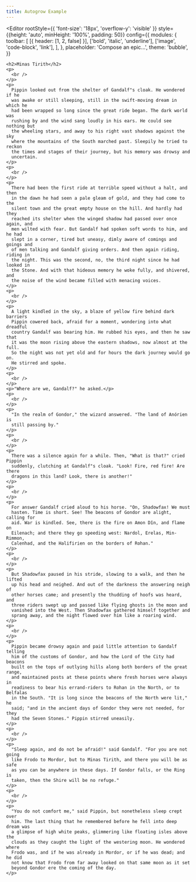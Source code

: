 ```yaml
---
title: Autogrow Example
---
```


<div id="scrolling-container" style={{
    height: '100%',
    minHeight: '100%',
    overflowY: 'auto'
}}>

  <Editor
    rootStyle={{ 'font-size': '18px', 'overflow-y': 'visible' }}
    style={{height: 'auto', minHeight: '100%', padding: 50}}
    config={{
      modules: {
        toolbar: [
          [{ header: [1, 2, false] }],
          ['bold', 'italic', 'underline'],
          ['image', 'code-block', 'link'],
        ],
      },
      placeholder: 'Compose an epic...',
      theme: 'bubble',
    }}
  >
    <h2>Minas Tirith</h2>
    <p>
      <br />
    </p>
    <p>
      Pippin looked out from the shelter of Gandalf"s cloak. He wondered if he
      was awake or still sleeping, still in the swift-moving dream in which he
      had been wrapped so long since the great ride began. The dark world was
      rushing by and the wind sang loudly in his ears. He could see nothing but
      the wheeling stars, and away to his right vast shadows against the sky
      where the mountains of the South marched past. Sleepily he tried to reckon
      the times and stages of their journey, but his memory was drowsy and
      uncertain.
    </p>
    <p>
      <br />
    </p>
    <p>
      There had been the first ride at terrible speed without a halt, and then
      in the dawn he had seen a pale gleam of gold, and they had come to the
      silent town and the great empty house on the hill. And hardly had they
      reached its shelter when the winged shadow had passed over once again, and
      men wilted with fear. But Gandalf had spoken soft words to him, and he had
      slept in a corner, tired but uneasy, dimly aware of comings and goings and
      of men talking and Gandalf giving orders. And then again riding, riding in
      the night. This was the second, no, the third night since he had looked in
      the Stone. And with that hideous memory he woke fully, and shivered, and
      the noise of the wind became filled with menacing voices.
    </p>
    <p>
      <br />
    </p>
    <p>
      A light kindled in the sky, a blaze of yellow fire behind dark barriers
      Pippin cowered back, afraid for a moment, wondering into what dreadful
      country Gandalf was bearing him. He rubbed his eyes, and then he saw that
      it was the moon rising above the eastern shadows, now almost at the full.
      So the night was not yet old and for hours the dark journey would go on.
      He stirred and spoke.
    </p>
    <p>
      <br />
    </p>
    <p>"Where are we, Gandalf?" he asked.</p>
    <p>
      <br />
    </p>
    <p>
      "In the realm of Gondor," the wizard answered. "The land of Anórien is
      still passing by."
    </p>
    <p>
      <br />
    </p>
    <p>
      There was a silence again for a while. Then, "What is that?" cried Pippin
      suddenly, clutching at Gandalf"s cloak. "Look! Fire, red fire! Are there
      dragons in this land? Look, there is another!"
    </p>
    <p>
      <br />
    </p>
    <p>
      For answer Gandalf cried aloud to his horse. "On, Shadowfax! We must
      hasten. Time is short. See! The beacons of Gondor are alight, calling for
      aid. War is kindled. See, there is the fire on Amon Dîn, and flame on
      Eilenach; and there they go speeding west: Nardol, Erelas, Min-Rimmon,
      Calenhad, and the Halifirien on the borders of Rohan."
    </p>
    <p>
      <br />
    </p>
    <p>
      But Shadowfax paused in his stride, slowing to a walk, and then he lifted
      up his head and neighed. And out of the darkness the answering neigh of
      other horses came; and presently the thudding of hoofs was heard, and
      three riders swept up and passed like flying ghosts in the moon and
      vanished into the West. Then Shadowfax gathered himself together and
      sprang away, and the night flowed over him like a roaring wind.
    </p>
    <p>
      <br />
    </p>
    <p>
      Pippin became drowsy again and paid little attention to Gandalf telling
      him of the customs of Gondor, and how the Lord of the City had beacons
      built on the tops of outlying hills along both borders of the great range,
      and maintained posts at these points where fresh horses were always in
      readiness to bear his errand-riders to Rohan in the North, or to Belfalas
      in the South. "It is long since the beacons of the North were lit," he
      said; "and in the ancient days of Gondor they were not needed, for they
      had the Seven Stones." Pippin stirred uneasily.
    </p>
    <p>
      <br />
    </p>
    <p>
      "Sleep again, and do not be afraid!" said Gandalf. "For you are not going
      like Frodo to Mordor, but to Minas Tirith, and there you will be as safe
      as you can be anywhere in these days. If Gondor falls, or the Ring is
      taken, then the Shire will be no refuge."
    </p>
    <p>
      <br />
    </p>
    <p>
      "You do not comfort me," said Pippin, but nonetheless sleep crept over
      him. The last thing that he remembered before he fell into deep dream was
      a glimpse of high white peaks, glimmering like floating isles above the
      clouds as they caught the light of the westering moon. He wondered where
      Frodo was, and if he was already in Mordor, or if he was dead; and he did
      not know that Frodo from far away looked on that same moon as it set
      beyond Gondor ere the coming of the day.
    </p>
  </Editor>
</div>
